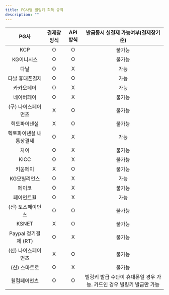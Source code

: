 ```yaml
---
title: PG사별 빌링키 획득 규칙
description: ""
---
```


|          PG사           | 결제창 방식 | API 방식 |                 발급동시 실결제 가능여부(결제창기준)                  |
| :---------------------: | :---------: | :------: | :-------------------------------------------------------------------: |
|           KCP           |      O      |    O     |                                불가능                                 |
|       KG이니시스        |      O      |    O     |                                불가능                                 |
|          다날           |      O      |    X     |                                 가능                                  |
|     다날 휴대폰결제     |      O      |    O     |                                 가능                                  |
|       카카오페이        |      O      |    X     |                                 가능                                  |
|       네이버페이        |      O      |    X     |                                불가능                                 |
|   (구) 나이스페이먼츠   |      X      |    O     |                                불가능                                 |
|      헥토파이낸셜       |      X      |    O     |                                불가능                                 |
| 헥토파이낸셜 내통장결제 |      O      |    X     |                                 가능                                  |
|          차이           |      O      |    X     |                                불가능                                 |
|          KICC           |      O      |    X     |                                불가능                                 |
|        키움페이         |      X      |    O     |                                불가능                                 |
|      KG모빌리언스       |      O      |    X     |                                 가능                                  |
|         페이코          |      O      |    X     |                                불가능                                 |
|       페이먼트월        |      O      |    X     |                                 가능                                  |
|    (신) 토스페이먼츠    |      O      |    O     |                                불가능                                 |
|          KSNET          |      X      |    O     |                                불가능                                 |
|  Paypal 정기결제 (RT)   |      O      |    X     |                                불가능                                 |
|   (신) 나이스페이먼츠   |      X      |    O     |                                불가능                                 |
|      (신) 스마트로      |      O      |    X     |                                불가능                                 |
|      웰컴페이먼츠       |      O      |    O     | 빌링키 발급 수단이 휴대폰일 경우 가능. 카드인 경우 빌링키 발급만 가능 |
